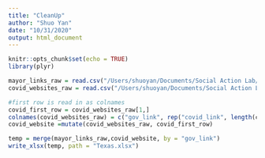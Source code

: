 ```yaml
---
title: "CleanUp"
author: "Shuo Yan"
date: "10/31/2020"
output: html_document
---
```


```r
knitr::opts_chunk$set(echo = TRUE)
library(plyr)
```

```r
mayor_links_raw = read.csv("/Users/shuoyan/Documents/Social Action Lab/scraping/social_media.csv")
covid_websites_raw = read.csv("/Users/shuoyan/Documents/Social Action Lab/scraping/covid websites.csv", fill = TRUE)

#first row is read in as colnames
covid_first_row = covid_websites_raw[1,]
colnames(covid_websites_raw) = c("gov_link", rep("covid_link", length(covid_websites_raw) - 1))
covid_website =mutate(covid_websites_raw, covid_first_row)

temp = merge(mayor_links_raw,covid_website, by = "gov_link")
write_xlsx(temp, path = "Texas.xlsx")

```

